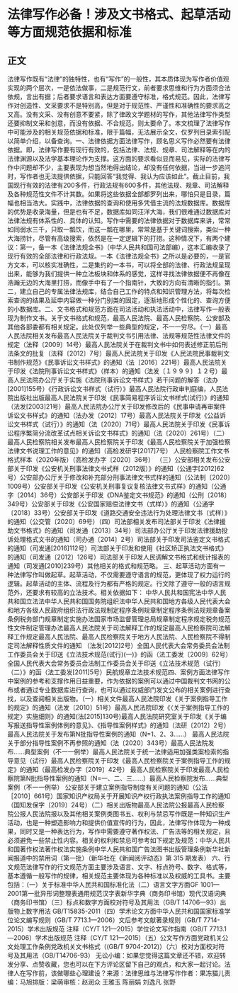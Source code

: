 # 法律写作必备！涉及文书格式、起草活动等方面规范依据和标准
## 正文
法律写作既有“法律”的独特性，也有“写作”的一般性，其本质体现为写作者价值观实现的两个层次，一是依法做事，二是规范行文，前者要求思维和行为方面须合法依规，言出有据；后者要求语言和表达方面要遵守标准，格式规范。因此，法律写作对创造性、文采要求不是特别高，但是对于规范性、严谨性和准确性的要求高之又高。没有文采、没有创意不要紧，除了律政文学题材的写作，其他法律写作类型还要抑制文采和创意，而没有依据、不合规范，则太要命了。本文梳理了法律写作中可能涉及的相关规范依据和标准，限于篇幅，无法展示全文，仅罗列目录索引配以简单介绍，以备查询。一、法律依据方面法律写作，顾名思义写作必然要有法律依据。即，法律写作要有现行有效的，包括法律、法规、规章、司法解释等在内的法律渊源以及法学基本理论作为支撑。这方面的要求看似显而易见，实际的法律写作中问题却不少，主要表现为想当然地得出结论，却没有任何依据，当进一步追问时，写作者也无法提供依据，只能回答“我觉得、我认为应该如此”。截止目前，我国现行有效的法律有200多件，行政法规有600多件，其他法规、规章、司法解释及各种规范性文件不计其数。如果将这些依据全部都罗列出来，哪怕只是目录，篇幅也相当浩大。实践中，法律依据的查询和使用多凭借主流的法规数据库。数据库的优势是收录海量，但是也有不足，数据库如同汪洋大海，我们很难通过数据库对法律法规有体系性的、具体的认知。写作中需要的法律依据对于数据库来讲，常常如同弱水三千，只取一瓢饮，而这一瓢在哪里，常常是基于关键词搜索，类似一种大海捞针，尽管有高级搜索，依然是在一定逻辑下的打捞。这种情况下，有两个建议：第一，备一本《法律法规全书》（中华人民共和国司法部编），这本汇编收录了现行有效的全部法律和行政法规。一本《法律法规全书》之所以是必要的，一是官方文本，可以核实准确性，二是集约的一本书，可以将全部的法律、行政法规呈现出来，能够为我们提供一种立法板块和体系的感觉，这样寻找法律依据便不再像在浩瀚无边的大海里打捞，而像手中有了一个指南针，大致的方向有清晰的指引。第二，建立自己的专属法律法规库，结合自己工作的特点和知识管理方法，将每次检索查询的结果及延申内容做一种分门别类的固定，逐渐地形成个性化的、查询方便的小数据库。二、文书格式和规范方面在司法活动和执法活动中，法律写作一般表现为制作文书。关于文书格式和规范，最高人民法院、最高人民检察院、公安部及其他各部委都有相关规定。此处仅列举一些典型的规定，不一一穷尽。（一）最高人民法院相关发布最高人民法院关于裁判文书引用法律、法规等规范性法律文件的规定（法释〔2009〕14号）最高人民法院关于在裁判文书中如何表述修正前后刑法条文的批复（法释〔2012〕7号）最高人民法院关于印发《人民法院民事裁判文书制作规范》《民事诉讼文书样式》的通知（法〔2016〕221号）最高人民法院关于印发《法院刑事诉讼文书样式》（样本）的通知（法发〔１９９９〕１２号）最高人民法院办公厅关于实施《法院刑事诉讼文书样式》若干问题的解答（法办[2001]155号）《行政诉讼文书样式（试行）》最高人民法院行政审判庭编，人民法院出版社出版最高人民法院关于印发《民事简易程序诉讼文书样式(试行)》的通知（法发[2003]21号）最高人民法院办公厅关于印发修改后的《民事申请再审案件诉讼文书样式》的通知（法办发〔2012〕17号）最高人民法院关于印发《公益诉讼文书样式（试行）》的通知（法〔2020〕71号）最高人民法院关于印发《民事诉讼程序繁简分流改革试点相关诉讼文书样式》的通知（法〔2020〕261号）（二）最高人民检察院相关发布最高人民检察院关于印发《最高人民检察院关于加强检察法律文书说理工作的意见》的通知（高检发研字[2017]7号） 人民检察院工作文书格式样本（2020年版）（高检发办字〔2020〕36号） （三）公安部相关发布公安部关于印发《公安机关刑事法律文书式样（2012版）》的通知（公通字[2012]62号）公安部办公厅关于修改和补充部分刑事法律文书式样的通知（公法制〔2020〕1009号）公安部关于印发《公安机关刑事复议复核法律文书式样》的通知（公通字〔2014〕36号）公安部关于印发《DNA鉴定文书规范》的通知（公刑〔2018〕349号）公安部关于印发《公安国家赔偿法律文书（式样）》的通知（公通字〔2018〕33号）公安部关于印发《道路交通安全违法行为处理法律文书（式样）》的通知（公交管〔2020〕69号）（四）司法部相关发布司法部关于印发《法律援助文书格式》的通知（司发通〔2013〕34号）司法部办公厅关于印发法律援助投诉处理格式文书的通知（司办通〔2014〕2号）司法部关于印发司法鉴定文书格式的通知（司发通[2016]112号）司法部关于印发和使用《社区矫正执法文书格式》的通知（司发通〔2012〕126号）司法部关于印发人民调解文书格式和统计报表的通知（司发通[2010]239号）其他相关的格式和规范略。 三、起草活动方面有一种法律写作叫做起草。起草活动，不仅需要遵守语言的规范，更体现了权力运行的逻辑。起草活动的主体、流程及行为都有严格的规定。行文除了遵守一般的语言规范外，还要求有较高的立法技术。相关依据如下： 中华人民共和国宪法中华人民共和国立法法中华人民共和国国务院组织法中华人民共和国地方各级人民代表大会和地方各级人民政府组织法行政法规制定程序条例规章制定程序条例法规规章备案条例税务部门规章制定实施办法国家市场监督管理总局规章制定程序规定税务规范性文件制定管理办法最高人民法院关于司法解释工作的规定最高人民检察院司法解释工作规定最高人民法院、最高人民检察院关于地方人民法院、人民检察院不得制定司法解释性质文件的通知 （法发[2012]2号）全国人民代表大会常务委员会法制工作委员会关于印送《立法技术规范(试行)(一)》的函（法工委发〔2009〕62号）全国人民代表大会常务委员会法制工作委员会关于印送《立法技术规范（试行）（二）》的函（法工委发[2011]5号）民航规章立法技术规范四、案例方面法律写作中案例的参考和支撑作用日益重要，作为依据的案例可以通过中国裁判文书网的公布或者通过专业数据库进行查询，也可以通过权威部门发文公布的相关案例进行查找，以及查阅相关出版物。（一）相关文件最高人民法院印发《关于案例指导工作的规定》的通知（法发〔2010〕51号）最高人民法院印发《〈关于案例指导工作的规定〉实施细则》的通知(法[2015]130号)最高人民法院研究室关于印发《关于编写报送指导性案例体例的意见》、《指导性案例样式》的通知（法研〔2012〕2号）最高人民法院关于发布第N批指导性案例的通知（N=1、2、3……） 最高人民法院关于部分指导性案例不再参照的通知（法〔2020〕343号）最高人民法院发布……典型案例（不一一例举）最高人民法院关于统一法律适用加强类案检索的指导意见（试行）最高人民检察院关于印发《最高人民检察院关于案例指导工作的规定》的通知（最高检发办字〔2019〕42号） 最高人民检察院关于印发最高人民检察院第N批指导性案例的通知（N=一、二、三……）最高人民检察院发布……典型案例（不一一例举） 公安部关于建立案例指导制度有关问题的通知（公法［2010］661号）国家知识产权局关于开展知识产权行政执法案例指导工作的通知（国知发保字〔2019〕24号）（二）相关出版物最高人民法院公报最高人民检察院公报人民法院报以及其他相关案例类图书五、权利与禁忌写作既是一种知识生产活动，也是一种塑造影响力和提供价值宣传的行为，因此，法律写作体现为一种成果，同时又是一种表达行为，写作中需要遵守著作权法、广告法等的相关规定，且必须避免一些禁止性内容。相关的权利和禁忌可参考如下规定及规范：中华人民共和国著作权法著作权法实施条例中华人民共和国广告法图书出版管理条例新华社新闻报道中的禁用词（第一批）（新华社在《新闻阅评动态》第 315 期发表） 六、行文规范法律写作的行文规范方面主要涉及语言、文字、标点符号、数字、格式等，基本遵循一般写作的规律，相关规范主要体现为各种标准以及权威的工具书。主要包括：（一）关于标准中华人民共和国标准化法（二）语言文字方面GF 1001—2001第一批异形词整理表通用规范汉字表新华字典（商务印书馆）现代汉语词典（商务印书馆）（三）标点和数字方面校对符号及其用法（GB/T 14706—93）出版物上数字用法 GB/T15835-2011（四）学术论文方面中华人民共和国国家标准学位论文编写规则（GB/T 7713.1—2006）文后参考文献著录规则（GB/T 7714-2015）学术出版规范 注释（CY/T 121—2015）学位论文写作指南（GB/T 7713.1—2006）学术出版规范 注释（CY/T 121—2015）（五）公文写作方面党政机关公文处理工作条例党政机关文书格式（(GB/T 9704-2012)）（六）校对方面校对符号及其用法（GB/T14706-93） 无讼小编：如果您觉得这篇文章还不错，欢迎转发分享、点赞收藏，您也可以在下方评论区留下自己的观点，和大家一起讨论。法律人在写作前，该做哪些心理建设？来源：法律思维与法律写作作者：果冻猫儿责编：马旭排版：梁萌审核：赵润众 王雅玉 陈丽娟 刘逸凡 张野